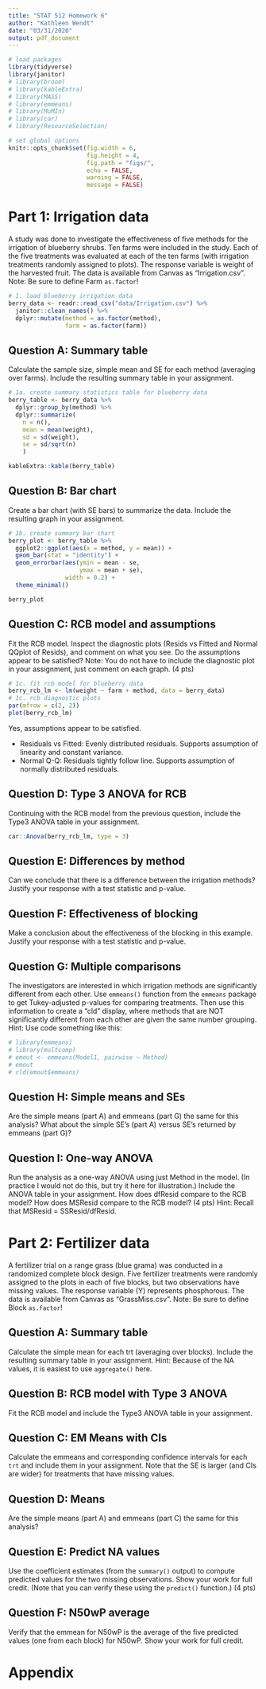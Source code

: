 ```yaml
---
title: "STAT 512 Homework 6"
author: "Kathleen Wendt"
date: "03/31/2020"
output: pdf_document
---
```


```r
# load packages
library(tidyverse)
library(janitor)
# library(broom)
# library(kableExtra)
# library(MASS)
# library(emmeans)
# library(MuMIn)
# library(car)
# library(ResourceSelection)
```

```r
# set global options
knitr::opts_chunk$set(fig.width = 6, 
                      fig.height = 4, 
                      fig.path = "figs/",
                      echo = FALSE, 
                      warning = FALSE, 
                      message = FALSE)
```

# Part 1: Irrigation data

A study was done to investigate the effectiveness of five methods for the irrigation of blueberry shrubs. Ten farms were included in the study. Each of the five treatments was evaluated at each of the ten farms (with irrigation treatments randomly assigned to plots). The response variable is weight of the harvested fruit. The data is available from Canvas as “Irrigation.csv”. Note: Be sure to define Farm `as.factor`!

```r
# 1. load blueberry irrigation data
berry_data <- readr::read_csv("data/Irrigation.csv") %>% 
  janitor::clean_names() %>% 
  dplyr::mutate(method = as.factor(method),
                farm = as.factor(farm))
```

## Question A: Summary table

Calculate the sample size, simple mean and SE for each method (averaging over farms). Include the resulting summary table in your assignment.

```r
# 1a. create summary statistics table for blueberry data
berry_table <- berry_data %>%
  dplyr::group_by(method) %>%
  dplyr::summarize(
    n = n(),
    mean = mean(weight),
    sd = sd(weight),
    se = sd/sqrt(n)
    )

kableExtra::kable(berry_table)
```

\newpage

## Question B: Bar chart

Create a bar chart (with SE bars) to summarize the data. Include the resulting graph in your assignment. 

```r
# 1b. create summary bar chart 
berry_plot <- berry_table %>%
  ggplot2::ggplot(aes(x = method, y = mean)) +
  geom_bar(stat = "identity") +
  geom_errorbar(aes(ymin = mean - se, 
                    ymax = mean + se),
                width = 0.2) + 
  theme_minimal()

berry_plot
```

## Question C: RCB model and assumptions

Fit the RCB model. Inspect the diagnostic plots (Resids vs Fitted and Normal QQplot of Resids), and comment on what you see. Do the assumptions appear to be satisfied? Note: You do not have to include the diagnostic plot in your assignment, just comment on each graph. (4 pts)

```r
# 1c. fit rcb model for blueberry data
berry_rcb_lm <- lm(weight ~ farm + method, data = berry_data)
# 1c. rcb diagnostic plots
par(mfrow = c(2, 2))
plot(berry_rcb_lm)
```

Yes, assumptions appear to be satisfied.

- Residuals vs Fitted: Evenly distributed residuals. Supports assumption of linearity and constant variance.
- Normal Q-Q: Residuals tightly follow line. Supports assumption of normally distributed residuals.

## Question D: Type 3 ANOVA for RCB

Continuing with the RCB model from the previous question, include the Type3 ANOVA table in your assignment.

```r
car::Anova(berry_rcb_lm, type = 3)
```


## Question E: Differences by method

Can we conclude that there is a difference between the irrigation methods? Justify your response with a test statistic and p-value.

## Question F: Effectiveness of blocking

Make a conclusion about the effectiveness of the blocking in this example. Justify your response with a test statistic and p-value.

## Question G: Multiple comparisons

The investigators are interested in which irrigation methods are significantly different from each other. Use `emmeans()` function from the `emmeans` package to get Tukey-adjusted p-values for comparing treatments. Then use this information to create a “cld” display, where methods that are NOT significantly different from each other are given the same number grouping. Hint: Use code something like this:

```r
# library(emmeans)
# library(multcomp)
# emout <- emmeans(Model1, pairwise ~ Method)
# emout
# cld(emout$emmeans)
```

## Question H: Simple means and SEs

Are the simple means (part A) and emmeans (part G) the same for this analysis? What about the simple SE’s (part A) versus SE’s returned by emmeans (part G)?

## Question I: One-way ANOVA

Run the analysis as a one-way ANOVA using just Method in the model. (In practice I would not do this, but try it here for illustration.) Include the ANOVA table in your assignment. How does dfResid compare to the RCB model? How does MSResid compare to the RCB model? (4 pts) Hint: Recall that MSResid = SSResid/dfResid.

# Part 2: Fertilizer data

A fertilizer trial on a range grass (blue grama) was conducted in a randomized complete block design. Five fertilizer treatments were randomly assigned to the plots in each of five blocks, but two observations have missing values. The response variable (Y) represents phosphorous. The data is available from Canvas as “GrassMiss.csv”. Note: Be sure to define Block `as.factor`!

## Question A: Summary table

Calculate the simple mean for each trt (averaging over blocks). Include the resulting summary table in your assignment. Hint: Because of the NA values, it is easiest to use `aggregate()` here.

## Question B: RCB model with Type 3 ANOVA

Fit the RCB model and include the Type3 ANOVA table in your assignment.

## Question C: EM Means with CIs

Calculate the emmeans and corresponding confidence intervals for each `trt` and include them in your assignment. Note that the SE is larger (and CIs are wider) for treatments that have missing values.

## Question D: Means

Are the simple means (part A) and emmeans (part C) the same for this analysis?

## Question E: Predict NA values

Use the coefficient estimates (from the `summary()` output) to compute predicted values for the two missing observations. Show your work for full credit. (Note that you can verify these using the `predict()` function.) (4 pts)

## Question F: N50wP average

Verify that the emmean for N50wP is the average of the five predicted values (one from each block) for N50wP. Show your work for full credit.

\newpage

# Appendix

```r
```

